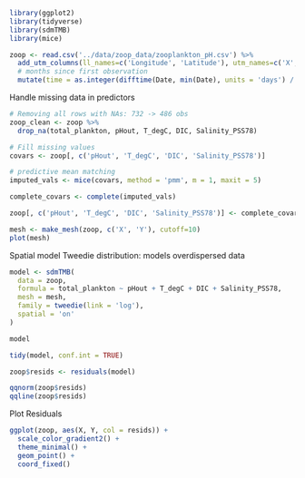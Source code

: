 ```r
library(ggplot2)
library(tidyverse)
library(sdmTMB)
library(mice)
```

```r
zoop <- read.csv('../data/zoop_data/zooplankton_pH.csv') %>%
  add_utm_columns(ll_names=c('Longitude', 'Latitude'), utm_names=c('X', 'Y')) %>%
  # months since first observation
  mutate(time = as.integer(difftime(Date, min(Date), units = 'days') / 30))   
```

Handle missing data in predictors
```r
# Removing all rows with NAs: 732 -> 486 obs
zoop_clean <- zoop %>%
  drop_na(total_plankton, pHout, T_degC, DIC, Salinity_PSS78)
```

```r
# Fill missing values
covars <- zoop[, c('pHout', 'T_degC', 'DIC', 'Salinity_PSS78')]

# predictive mean matching
imputed_vals <- mice(covars, method = 'pmm', m = 1, maxit = 5)

complete_covars <- complete(imputed_vals)

zoop[, c('pHout', 'T_degC', 'DIC', 'Salinity_PSS78')] <- complete_covars
```



```r
mesh <- make_mesh(zoop, c('X', 'Y'), cutoff=10)
plot(mesh)
```



Spatial model
Tweedie distribution: models overdispersed data
```r
model <- sdmTMB(
  data = zoop,
  formula = total_plankton ~ pHout + T_degC + DIC + Salinity_PSS78,
  mesh = mesh,
  family = tweedie(link = 'log'),
  spatial = 'on'
)

model
```

```r
tidy(model, conf.int = TRUE)
```

```r
zoop$resids <- residuals(model)

qqnorm(zoop$resids)
qqline(zoop$resids)
```

Plot Residuals
```r
ggplot(zoop, aes(X, Y, col = resids)) + 
  scale_color_gradient2() + 
  theme_minimal() + 
  geom_point() + 
  coord_fixed()
```











